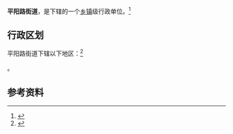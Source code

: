 {{中国乡级行政区|14/01/05/004/000}}

'''平阳路街道'''，是{{PRC admin/fullname|14/01/05/004/000|3}}下辖的一个[[乡镇|乡镇]]级行政单位。<ref>{{PRC admin/ref sgc|{{PRC admin/parent|14/01/05/004/000}}}}</ref>

== 行政区划 ==

平阳路街道下辖以下地区：<ref>{{PRC admin/ref sgc|14/01/05/004/000}}</ref>

{{PRC admin/children|14/01/05/004/000}}。

== 参考资料 ==

{{reflist}}

{{行政区划小作品}}
{{PRC admin/navcat|14/01/05/004/000}}